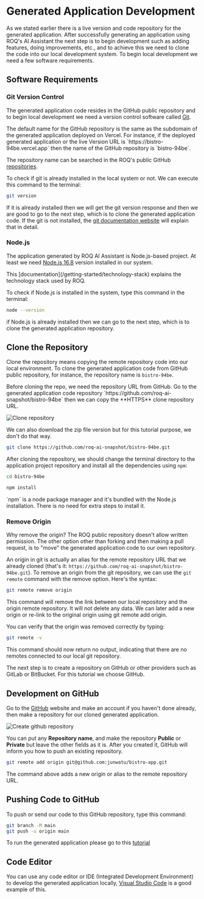 
# Generated Application Development

As we stated earlier there is a live version and code repository for the generated application. After successfully generating an application using ROQ's AI Assistant the next step is to begin development such as adding features, doing improvements, etc., and to achieve this we need to clone the code into our local development system. To begin local development we need a few software requirements.

## Software Requirements

### Git Version Control

The generated application code resides in the GitHub public repository and to begin local development we need a version control software called [Git](https://git-scm.com/).

<Callout type="info">
The default name for the GitHub repository is the same as the subdomain of  the generated application deployed on Vercel. For instance, if the deployed generated application or the live Version URL is `https://bistro-94be.vercel.app` then the name of the GitHub repository is `bistro-94be`.

The repository name can be searched in the ROQ's public GitHub [repositories](/https://github.com/roq-ai-snapshot).
</Callout>

To check if git is already installed in the local system or not. We can execute this command to the terminal:

```sh
git version
```

If it is already installed then we will get the git version response and then we are good to go to the next step, which is to clone the generated application code. If the git is not installed, the [git documentation website](https://git-scm.com/book/en/v2/Getting-Started-Installing-Git) will explain that in detail.

### Node.js

The application generated by ROQ AI Assistant is Node.js-based project. At least we need [Node.js 16.8](https://nodejs.org/) version installed in our system. 

<Callout type="info">
This [documentation](/getting-started/technology-stack) explains the technology stack used by ROQ.
</Callout>

To check if Node.js is installed in the system, type this command in the terminal:

```sh
node --version
```
if Node.js is already installed  then we can go to the next step, which is to clone the generated application repository. 

## Clone the Repository

Clone the repository means copying the remote repository code into our local environment. To clone the generated application code from GitHub public repository, for instance, the repository name is `bistro-94be`.

<Callout type="info">
Before cloning the repo, we need the repository URL from GitHub. Go to the generated application code repository `https://github.com/roq-ai-snapshot/bistro-94be` then we can copy the **HTTPS** clone repository URL. 

![Clone repository](/clone-repository.png)

We can also download the zip file version but for this tutorial purpose, we don't do that way.
</Callout>


```sh
git clone https://github.com/roq-ai-snapshot/bistro-94be.git
```

After cloning the repository, we should change the terminal directory to the application project repository and install all the dependencies using `npm`:

```sh
cd bistro-94be

npm install
```

<Callout type="info">
`npm` is a node package manager and it's bundled with the Node.js installation. There is no need for extra steps to install it.
</Callout>

### Remove Origin

<Callout type="info">
Why remove the origin? The ROQ public repository doesn't allow written permission. The other option other than forking and then making a pull request, is to "move" the generated application code to our own repository.
</Callout>

An origin in git is actually an alias for the remote repository URL  that we already cloned (that's it: `https://github.com/roq-ai-snapshot/bistro-94be.git`). To remove an origin from the git repository, we can use the `git remote` command with the remove option. Here's the syntax:

```bash
git remote remove origin
```

This command will remove the link between our local repository and the origin remote repository. It will not delete any data. We can later add a new origin or re-link to the original origin using git remote add origin.

You can verify that the origin was removed correctly by typing:

```bash
git remote -v
```

This command should now return no output, indicating that there are no remotes connected to our local git repository. 

The next step is to create a repository on GitHub or other providers such as GitLab or BitBucket. For this tutorial we choose GitHub.

## Development on GitHub

Go to the [GitHub](https://github.com) website and make an account if you haven't done already, then make a repository for our cloned generated application.

![Create github repository](/create-github-repo.png)

You can put any **Repository name**, and make the repository **Public** or **Private** but leave the other fields as it is. After you created it, GitHub will inform you how to push an existing repository.

```sh
git remote add origin git@github.com:junwatu/bistro-app.git
```

The command above adds a new origin or alias to the remote repository URL. 

## Pushing Code to GitHub

To push or send our code to this GitHub repository, type this command:

```sh
git branch -M main
git push -u origin main
```

To run the generated application please go to this [tutorial](/development-guides/run-local-development)


## Code Editor

You can use any code editor or IDE (Integrated Development Environment) to develop the generated application locally, [Visual Studio Code](https://code.visualstudio.com/) is a good example of this.